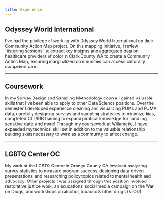 ```yaml
---
title: Experience
---
```


## Odyssey World International

I've had the privilege of working with Odyssey World International on their Community Action Map project. On this mapping initiative, I review "listening sessions" to extract key insights and aggregated data on healthcare providers of color in Clark County WA to create a Community Action Map, ensuring marginalized communities can access culturally competent care.

----

## Coursework

In my Survey Design and Sampling Methodology course I gained valuable skills that I've been able to apply to other Data Science positions. Over the semester I developed experience cleaning and visualizing PUMs and PUMA data, carefully designing surveys and sampling strategies to minimize bias, completed CITI/IRB training to expand piratical knowledge for handling sensitive date, and more! Through my coursework at Willamette, I have expanded my technical skill set in addition to the valuable relationship building skills necessary to work as a community to affect change.

----

## LGBTQ Center OC

My work at the LGBTQ Center in Orange County CA involved analyzing survey statistics to measure program success, designing data-driven presentations, and researching policy topics related to mental health and advocacy. Other projects I was assigned through this position involved restorative justice work, an educational social media campaign on the War on Drugs, and workshops on alcohol, tobacco & other drugs (ATOD). 